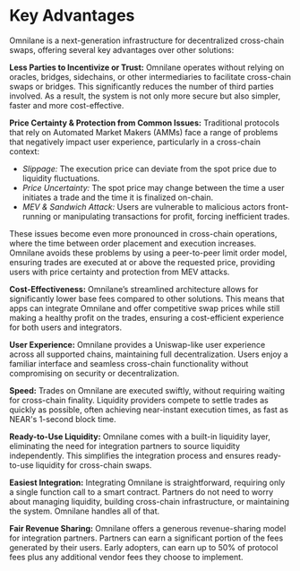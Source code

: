 # Key Advantages

Omnilane is a next-generation infrastructure for decentralized cross-chain swaps, offering several key advantages over other solutions:

**Less Parties to Incentivize or Trust:** Omnilane operates without relying on oracles, bridges, sidechains, or other intermediaries to facilitate cross-chain swaps or bridges. This significantly reduces the number of third parties involved. As a result, the system is not only more secure but also simpler, faster and more cost-effective.

**Price Certainty & Protection from Common Issues:** Traditional protocols that rely on Automated Market Makers (AMMs) face a range of problems that negatively impact user experience, particularly in a cross-chain context:
- *Slippage:* The execution price can deviate from the spot price due to liquidity fluctuations.
- *Price Uncertainty:* The spot price may change between the time a user initiates a trade and the time it is finalized on-chain.
- *MEV & Sandwich Attack:* Users are vulnerable to malicious actors front-running or manipulating transactions for profit, forcing inefficient trades.

These issues become even more pronounced in cross-chain operations, where the time between order placement and execution increases. Omnilane avoids these problems by using a peer-to-peer limit order model, ensuring trades are executed at or above the requested price, providing users with price certainty and protection from MEV attacks.

**Cost-Effectiveness:** Omnilane’s streamlined architecture allows for significantly lower base fees compared to other solutions. This means that apps can integrate Omnilane and offer competitive swap prices while still making a healthy profit on the trades, ensuring a cost-efficient experience for both users and integrators.

**User Experience:** Omnilane provides a Uniswap-like user experience across all supported chains, maintaining full decentralization. Users enjoy a familiar interface and seamless cross-chain functionality without compromising on security or decentralization.

**Speed:** Trades on Omnilane are executed swiftly, without requiring waiting for cross-chain finality. Liquidity providers compete to settle trades as quickly as possible, often achieving near-instant execution times, as fast as NEAR's 1-second block time.

**Ready-to-Use Liquidity:** Omnilane comes with a built-in liquidity layer, eliminating the need for integration partners to source liquidity independently. This simplifies the integration process and ensures ready-to-use liquidity for cross-chain swaps.

**Easiest Integration:** Integrating Omnilane is straightforward, requiring only a single function call to a smart contract. Partners do not need to worry about managing liquidity, building cross-chain infrastructure, or maintaining the system. Omnilane handles all of that.

**Fair Revenue Sharing:** Omnilane offers a generous revenue-sharing model for integration partners. Partners can earn a significant portion of the fees generated by their users. Early adopters, can earn up to 50% of protocol fees plus any additional vendor fees they choose to implement.